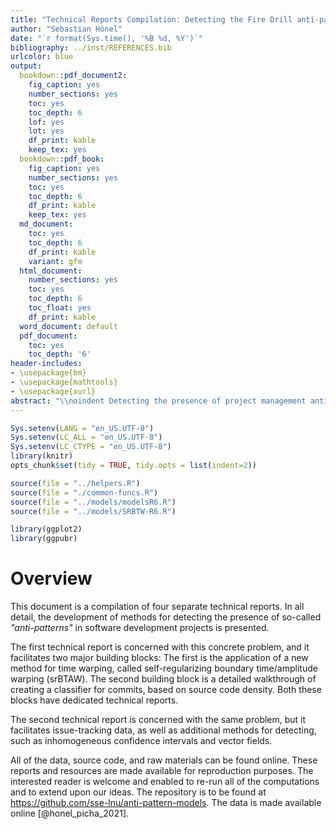 ```yaml
---
title: "Technical Reports Compilation: Detecting the Fire Drill anti-pattern using Source Code and issue-tracking data"
author: "Sebastian Hönel"
date: "`r format(Sys.time(), '%B %d, %Y')`"
bibliography: ../inst/REFERENCES.bib
urlcolor: blue
output:
  bookdown::pdf_document2:
    fig_caption: yes
    number_sections: yes
    toc: yes
    toc_depth: 6
    lof: yes
    lot: yes
    df_print: kable
    keep_tex: yes
  bookdown::pdf_book:
    fig_caption: yes
    number_sections: yes
    toc: yes
    toc_depth: 6
    df_print: kable
    keep_tex: yes
  md_document:
    toc: yes
    toc_depth: 6
    df_print: kable
    variant: gfm
  html_document:
    number_sections: yes
    toc: yes
    toc_depth: 6
    toc_float: yes
    df_print: kable
  word_document: default
  pdf_document:
    toc: yes
    toc_depth: '6'
header-includes:
- \usepackage{bm}
- \usepackage{mathtools}
- \usepackage{xurl}
abstract: "\\noindent Detecting the presence of project management anti-patterns (AP) currently requires experts on the matter and is an expensive endeavor. Worse, experts may introduce their individual subjectivity or bias. Using the Fire Drill AP, we first introduce a novel way to translate descriptions into detectable AP that are comprised of arbitrary metrics and events such as logged time or maintenance activities, which are mined from the underlying source code or issue-tracking data, thus making the description objective as it becomes data-based. Secondly, we demonstrate a novel method to quantify and score the deviations of real-world projects to data-based AP descriptions. Using fifteen real-world projects that exhibit a Fire Drill to some degree, we show how to further enhance the translated AP. The ground truth in these projects was extracted from two individual experts and consensus was found between them. Our evaluation spans four kinds of patterns, where the first is purely derived from description, the second type is enhanced by data, and the third kind is derived from data only. The fourth type then is a derivative meta-process pattern. We introduce a novel method called automatic calibration, that optimizes a pattern such that only necessary and important scores remain that suffice to confidently detect the degree to which the AP is present. Without automatic calibration, the proposed patterns show only weak potential for detecting the presence. Enriching the AP with data from real-world projects significantly improves the potential. We conclude that the presence of similar patterns is most certainly detectable. Furthermore, any pattern that can be characteristically modeled using the proposed approach is potentially well detectable."
---
```


\newcommand*\mean[1]{\overline{#1}}
\newcommand{\abs}[1]{\left\lvert\,#1\,\right\rvert}
\newcommand{\norm}[1]{\left\lVert\,#1\,\right\rVert}
\newcommand{\infdiv}[2]{#1\;\|\;#2}
\newcommand\argmax[1]{\underset{#1}{arg\,max}}
\newcommand\argmin[1]{\underset{#1}{arg\,min}}

```r
Sys.setenv(LANG = "en_US.UTF-8")
Sys.setenv(LC_ALL = "en_US.UTF-8")
Sys.setenv(LC_CTYPE = "en_US.UTF-8")
library(knitr)
opts_chunk$set(tidy = TRUE, tidy.opts = list(indent=2))
```

```r
source(file = "../helpers.R")
source(file = "./common-funcs.R")
source(file = "../models/modelsR6.R")
source(file = "../models/SRBTW-R6.R")

library(ggplot2)
library(ggpubr)
```

# Overview

This document is a compilation of four separate technical reports. In all detail, the development of methods for detecting the presence of so-called _\"anti-patterns\"_ in software development projects is presented.

The first technical report is concerned with this concrete problem, and it facilitates two major building blocks: The first is the application of a new method for time warping, called self-regularizing boundary time/amplitude warping (srBTAW). The second building block is a detailed walkthrough of creating a classifier for commits, based on source code density. Both these blocks have dedicated technical reports.

The second technical report is concerned with the same problem, but it facilitates issue-tracking data, as well as additional methods for detecting, such as inhomogeneous confidence intervals and vector fields.

All of the data, source code, and raw materials can be found online. These reports and resources are made available for reproduction purposes. The interested reader is welcome and enabled to re-run all of the computations and to extend upon our ideas. The repository is to be found at <https://github.com/sse-lnu/anti-pattern-models>. The data is made available online [@honel_picha_2021].
